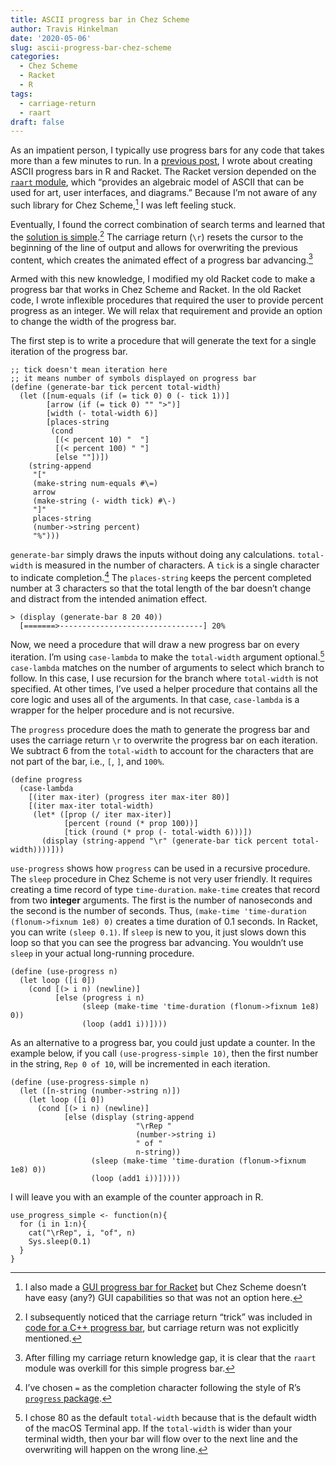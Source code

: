 ```yaml
---
title: ASCII progress bar in Chez Scheme
author: Travis Hinkelman
date: '2020-05-06'
slug: ascii-progress-bar-chez-scheme
categories:
  - Chez Scheme
  - Racket
  - R
tags:
  - carriage-return
  - raart
draft: false
---
```


As an impatient person, I typically use progress bars for any code that takes more than a few minutes to run. In a [previous post](/posts/ascii-progress-bar-in-r-and-racket), I wrote about creating ASCII progress bars in R and Racket. The Racket version depended on the [`raart` module](https://docs.racket-lang.org/raart/index.html), which "provides an algebraic model of ASCII that can be used for art, user interfaces, and diagrams." Because I'm not aware of any such library for Chez Scheme,^[I also made a [GUI progress bar for Racket](/posts/progress-bar-widget-in-r-and-racket/) but Chez Scheme doesn't have easy (any?) GUI capabilities so that was not an option here.] I was left feeling stuck.

Eventually, I found the correct combination of search terms and learned that the [solution is simple](https://unix.stackexchange.com/questions/43075/how-to-change-the-contents-of-a-line-on-the-terminal-as-opposed-to-writing-a-new).^[I subsequently noticed that the carriage return "trick" was included in [code for a C++ progress bar](http://navjodh.com/general-programming/creating-an-ascii-progress-bar-in-c/), but carriage return was not explicitly mentioned.] The carriage return (`\r`) resets the cursor to the beginning of the line of output and allows for overwriting the previous content, which creates the animated effect of a progress bar advancing.^[After filling my carriage return knowledge gap, it is clear that the `raart` module was overkill for this simple progress bar.] 

Armed with this new knowledge, I modified my old Racket code to make a progress bar that works in Chez Scheme and Racket. In the old Racket code, I wrote inflexible procedures that required the user to provide percent progress as an integer. We will relax that requirement and provide an option to change the width of the progress bar. 

The first step is to write a procedure that will generate the text for a single iteration of the progress bar.

```
;; tick doesn't mean iteration here
;; it means number of symbols displayed on progress bar
(define (generate-bar tick percent total-width)
  (let ([num-equals (if (= tick 0) 0 (- tick 1))]
        [arrow (if (= tick 0) "" ">")]
        [width (- total-width 6)]
        [places-string  
         (cond
          [(< percent 10) "  "]
          [(< percent 100) " "]
          [else ""])])
    (string-append
     "["
     (make-string num-equals #\=)
     arrow
     (make-string (- width tick) #\-)
     "]"
     places-string
     (number->string percent)
     "%")))
```

`generate-bar` simply draws the inputs without doing any calculations. `total-width` is measured in the number of characters. A `tick` is a single character to indicate completion.^[I've chosen `=` as the completion character following the style of R's [`progress` package](https://github.com/r-lib/progress).] The `places-string` keeps the percent completed number at 3 characters so that the total length of the bar doesn't change and distract from the intended animation effect.

```
> (display (generate-bar 8 20 40))
  [=======>--------------------------------] 20%
```

Now, we need a procedure that will draw a new progress bar on every iteration. I'm using `case-lambda` to make the `total-width` argument optional.^[I chose 80 as the default `total-width` because that is the default width of the macOS Terminal app. If the `total-width` is wider than your terminal width, then your bar will flow over to the next line and the overwriting will happen on the wrong line.] `case-lambda` matches on the number of arguments to select which branch to follow. In this case, I use recursion for the branch where `total-width` is not specified. At other times, I've used a helper procedure that contains all the core logic and uses all of the arguments. In that case, `case-lambda` is a wrapper for the helper procedure and is not recursive.

The `progress` procedure does the math to generate the progress bar and uses the carriage return `\r` to overwrite the progress bar on each iteration. We subtract 6 from the `total-width` to account for the characters that are not part of the bar, i.e., `[`, `]`, and `100%`.                  

```
(define progress
  (case-lambda
    [(iter max-iter) (progress iter max-iter 80)]
    [(iter max-iter total-width)
     (let* ([prop (/ iter max-iter)]
            [percent (round (* prop 100))]
            [tick (round (* prop (- total-width 6)))])
       (display (string-append "\r" (generate-bar tick percent total-width))))]))
```

`use-progress` shows how `progress` can be used in a recursive procedure. The `sleep` procedure in Chez Scheme is not very user friendly. It requires creating a time record of type `time-duration`. `make-time` creates that record from two **integer** arguments. The first is the number of nanoseconds and the second is the number of seconds. Thus, `(make-time 'time-duration (flonum->fixnum 1e8) 0)` creates a time duration of 0.1 seconds. In Racket, you can write `(sleep 0.1)`. If `sleep` is new to you, it just slows down this loop so that you can see the progress bar advancing. You wouldn't use `sleep` in your actual long-running procedure.

```
(define (use-progress n)
  (let loop ([i 0])
    (cond [(> i n) (newline)]
          [else (progress i n)
                (sleep (make-time 'time-duration (flonum->fixnum 1e8) 0))
                (loop (add1 i))])))
```

As an alternative to a progress bar, you could just update a counter. In the example below, if you call `(use-progress-simple 10)`, then the first number in the string, `Rep 0 of 10`, will be incremented in each iteration.

```
(define (use-progress-simple n)
  (let ([n-string (number->string n)])
    (let loop ([i 0])
      (cond [(> i n) (newline)]
            [else (display (string-append
                            "\rRep "
                            (number->string i)
                            " of "
                            n-string))
                  (sleep (make-time 'time-duration (flonum->fixnum 1e8) 0))
                  (loop (add1 i))]))))
```

I will leave you with an example of the counter approach in R.

```
use_progress_simple <- function(n){
  for (i in 1:n){
    cat("\rRep", i, "of", n)
    Sys.sleep(0.1)
  }
}
```
